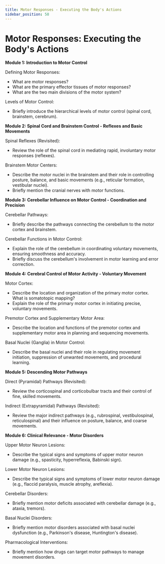 ```yaml
---
title: Motor Responses - Executing the Body's Actions
sidebar_position: 58
---
```


# Motor Responses: Executing the Body's Actions

**Module 1: Introduction to Motor Control**

Defining Motor Responses:
* What are motor responses?
* What are the primary effector tissues of motor responses?
* What are the two main divisions of the motor system?

Levels of Motor Control:
* Briefly introduce the hierarchical levels of motor control (spinal cord, brainstem, cerebrum).

**Module 2: Spinal Cord and Brainstem Control - Reflexes and Basic Movements**

Spinal Reflexes (Revisited):
* Review the role of the spinal cord in mediating rapid, involuntary motor responses (reflexes).

Brainstem Motor Centers:
* Describe the motor nuclei in the brainstem and their role in controlling posture, balance, and basic movements (e.g., reticular formation, vestibular nuclei).
* Briefly mention the cranial nerves with motor functions.

**Module 3: Cerebellar Influence on Motor Control - Coordination and Precision**

Cerebellar Pathways:
* Briefly describe the pathways connecting the cerebellum to the motor cortex and brainstem.

Cerebellar Functions in Motor Control:
* Explain the role of the cerebellum in coordinating voluntary movements, ensuring smoothness and accuracy.
* Briefly discuss the cerebellum's involvement in motor learning and error correction.

**Module 4: Cerebral Control of Motor Activity - Voluntary Movement**

Motor Cortex:
* Describe the location and organization of the primary motor cortex. What is somatotopic mapping?
* Explain the role of the primary motor cortex in initiating precise, voluntary movements.

Premotor Cortex and Supplementary Motor Area:
* Describe the location and functions of the premotor cortex and supplementary motor area in planning and sequencing movements.

Basal Nuclei (Ganglia) in Motor Control:
* Describe the basal nuclei and their role in regulating movement initiation, suppression of unwanted movements, and procedural learning.

**Module 5: Descending Motor Pathways**

Direct (Pyramidal) Pathways (Revisited):
* Review the corticospinal and corticobulbar tracts and their control of fine, skilled movements.

Indirect (Extrapyramidal) Pathways (Revisited):
* Review the major indirect pathways (e.g., rubrospinal, vestibulospinal, reticulospinal) and their influence on posture, balance, and coarse movements.

**Module 6: Clinical Relevance - Motor Disorders**

Upper Motor Neuron Lesions:
* Describe the typical signs and symptoms of upper motor neuron damage (e.g., spasticity, hyperreflexia, Babinski sign).

Lower Motor Neuron Lesions:
* Describe the typical signs and symptoms of lower motor neuron damage (e.g., flaccid paralysis, muscle atrophy, areflexia).

Cerebellar Disorders:
* Briefly mention motor deficits associated with cerebellar damage (e.g., ataxia, tremors).

Basal Nuclei Disorders:
* Briefly mention motor disorders associated with basal nuclei dysfunction (e.g., Parkinson's disease, Huntington's disease).

Pharmacological Interventions:
* Briefly mention how drugs can target motor pathways to manage movement disorders.